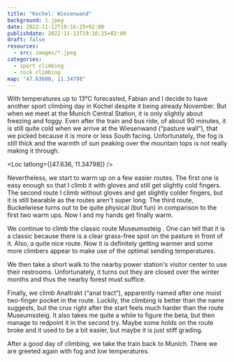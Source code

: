 ```yaml
---
title: "Kochel: Wiesenwand"
background: 1.jpeg
date: 2022-11-12T19:16:25+02:00
publishdate: 2022-11-13T19:16:25+02:00
draft: false
resources:
  - src: images/*.jpeg
categories:
  - sport climbing
  - rock climbing
map: "47.63600, 11.34798"
---
```


With temperatures up to 13°C forecasted, Fabian and I decide to have another
sport climbing day in Kochel despite it being already November. But when we meet
at the Munich Central Station, it is only slightly about freezing and foggy.
Even after the train and bus ride, of about 90 minutes, it is still quite cold
when we arrive at the Wiesenwand (“pasture wall”), that we picked because it is
more or less South facing. Unfortunately, the fog is still thick and the warmth
of sun peaking over the mountain tops is not really making it through.

<Loc latlong={[47.636, 11.34798]} />

Nevertheless, we start to warm up on a few easier routes. The first one is easy
enough so that I climb it with gloves and still get slightly cold fingers. The
second route I climb without gloves and get slightly colder fingers, but it is
still bearable as the routes aren't super long. The third route,
Buckelwiese <Grade system="UIAA" value="6/6+" /> turns out to be quite physical (but fun) in
comparison to the first two warm ups. Now I and my hands get finally warm.

We continue to climb the classic route Museumssteig <Grade system="UIAA" value="6+" />.
One can tell that it is a classic because there is a clear grass-free spot on
the pasture in front of it. Also, a quite nice route. Now it is definitely
getting warmer and some more climbers appear to make use of the optimal sending
temperatures.

We then take a short walk to the nearby power station's visitor center to use
their restrooms. Unfortunately, it turns out they are closed over the winter
months and thus the nearby forest must suffice.

Finally, we climb Analtrakt <Grade system="UIAA" value="7-" /> (“anal tract“),
apparently named after one moist two-finger pocket in the route. Luckily, the
climbing is better than the name suggests, but the crux right after the start
feels much harder than the <Grade system="UIAA" value="6+" /> route
Museumssteig. It also takes me quite a while to figure the beta, but then manage
to redpoint it in the second try. Maybe some holds on the route broke and it
used to be a bit easier, but maybe it is just stiff grading.

<Rimg
  src="2.jpeg"
  caption="Main part of the Wiesenwand. On the left is Analtrakt, Museumssteig is on the right."
  overlay="2.svg"
/>

After a good day of climbing, we take the train back to Munich. There we are
greeted again with fog and low temperatures.

<Rimg src="3.jpeg" caption="At the Kochel train station." />
